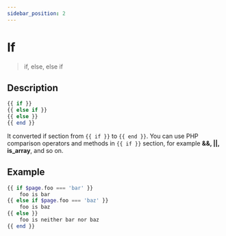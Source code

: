 ```yaml
---
sidebar_position: 2
---
```


# If

> if, else, else if

## Description

```php
{{ if }}
{{ else if }}
{{ else }}
{{ end }}
```

It converted if section from `{{ if }}` to `{{ end }}`. You can use PHP comparison operators and methods in `{{ if }}` section, for example **&&, ||, is_array**, and so on.

## Example

```php title="Template"
{{ if $page.foo === 'bar' }}
    foo is bar
{{ else if $page.foo === 'baz' }}
    foo is baz
{{ else }}
    foo is neither bar nor baz
{{ end }}
```
